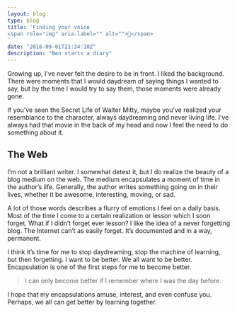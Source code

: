 ```yaml
---
layout: blog
type: blog
title: 'Finding your voice 
<span role="img" aria-label="" alt="">🎤</span>
'
date: "2016-09-01T21:34:10Z"
description: "Ben starts a diary"
---
```


Growing up, I’ve never felt the desire to be in front. I liked the background. There were moments that I would daydream of saying things I wanted to say, but by the time I would try to say them, those moments were already gone.

If you’ve seen the Secret Life of Walter Mitty, maybe you’ve realized your resemblance to the character, always daydreaming and never living life. I’ve always had that movie in the back of my head and now I feel the need to do something about it.

## The Web

I’m not a brilliant writer. I somewhat detest it, but I do realize the beauty of a blog medium on the web. The medium encapsulates a moment of time in the author’s life. Generally, the author writes something going on in their lives, whether it be awesome, interesting, moving, or sad.

A lot of those words describes a flurry of emotions I feel on a daily basis. Most of the time I come to a certain realization or lesson which I soon forget. What if I didn’t forget ever lesson? I like the idea of a never forgetting blog. The Internet can’t as easily forget. It’s documented and in a way, permanent.

I think it’s time for me to stop daydreaming, stop the machine of learning, but then forgetting. I want to be better. We all want to be better. Encapsulation is one of the first steps for me to become better.

> I can only become better if I remember where I was the day before.

I hope that my encapsulations amuse, interest, and even confuse you. Perhaps, we all can get better by learning together.
